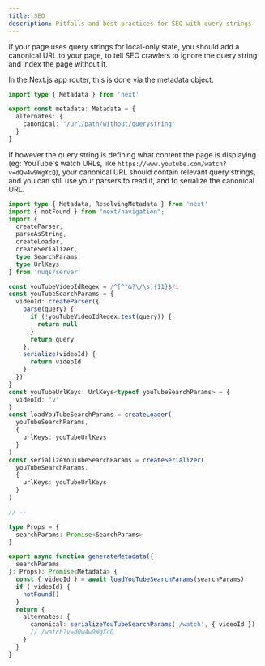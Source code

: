 ```yaml
---
title: SEO
description: Pitfalls and best practices for SEO with query strings
---
```


If your page uses query strings for local-only state, you should add a
canonical URL to your page, to tell SEO crawlers to ignore the query string
and index the page without it.

In the Next.js app router, this is done via the metadata object:

```ts
import type { Metadata } from 'next'

export const metadata: Metadata = {
  alternates: {
    canonical: '/url/path/without/querystring'
  }
}
```

If however the query string is defining what content the page is displaying
(eg: YouTube's watch URLs, like `https://www.youtube.com/watch?v=dQw4w9WgXcQ`),
your canonical URL should contain relevant query strings, and you can still
use your parsers to read it, and to serialize the canonical URL.

```ts title="/app/watch/page.tsx"
import type { Metadata, ResolvingMetadata } from 'next'
import { notFound } from "next/navigation";
import {
  createParser,
  parseAsString,
  createLoader,
  createSerializer,
  type SearchParams,
  type UrlKeys
} from 'nuqs/server'

const youTubeVideoIdRegex = /^[^"&?\/\s]{11}$/i
const youTubeSearchParams = {
  videoId: createParser({
    parse(query) {
      if (!youTubeVideoIdRegex.test(query)) {
        return null
      }
      return query
    },
    serialize(videoId) {
      return videoId
    }
  })
}
const youTubeUrlKeys: UrlKeys<typeof youTubeSearchParams> = {
  videoId: 'v'
}
const loadYouTubeSearchParams = createLoader(
  youTubeSearchParams,
  {
    urlKeys: youTubeUrlKeys
  }
)
const serializeYouTubeSearchParams = createSerializer(
  youTubeSearchParams,
  {
    urlKeys: youTubeUrlKeys
  }
)

// --

type Props = {
  searchParams: Promise<SearchParams>
}

export async function generateMetadata({
  searchParams
}: Props): Promise<Metadata> {
  const { videoId } = await loadYouTubeSearchParams(searchParams)
  if (!videoId) {
    notFound()
  }
  return {
    alternates: {
      canonical: serializeYouTubeSearchParams('/watch', { videoId })
      // /watch?v=dQw4w9WgXcQ
    }
  }
}
```
